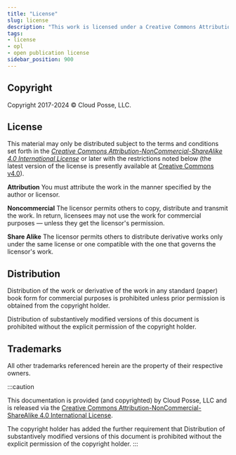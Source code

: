 ```yaml
---
title: "License"
slug: license
description: "This work is licensed under a Creative Commons Attribution-NonCommercial-ShareAlike 4.0 International License."
tags:
- license
- opl
- open publication license
sidebar_position: 900
---
```


## Copyright

Copyright 2017-2024 © Cloud Posse, LLC.

## License

<div class="license">
<i class="fab fa-creative-commons" title="Creative Commons License"></i>
<i class="fab fa-creative-commons-by" title="Attribution"></i>
<i class="fab fa-creative-commons-nc" title="Noncommercial"></i>
<i class="fab fa-creative-commons-sa" title="Share Alike"></i>
</div>

This material may only be distributed subject to the terms and conditions set forth in the *[Creative Commons Attribution-NonCommercial-ShareAlike 4.0 International License](https://creativecommons.org/licenses/by-nc-sa/4.0/)* or later with the restrictions noted below (the latest version of the license is presently available at [Creative Commons v4.0](https://creativecommons.org/licenses/by-nc-sa/4.0/)).

**Attribution** You must attribute the work in the manner specified by the author or licensor.

**Noncommercial** The licensor permits others to copy, distribute and transmit the work. In return, licensees may not use the work for commercial purposes — unless they get the licensor's permission.

**Share Alike** The licensor permits others to distribute derivative works only under the same license or one compatible with the one that governs the licensor's work.


## Distribution

Distribution of the work or derivative of the work in any standard (paper) book form for commercial purposes is prohibited unless prior permission is obtained from the copyright holder.

Distribution of substantively modified versions of this document is prohibited without the explicit permission of the copyright holder.

## Trademarks

All other trademarks referenced herein are the property of their respective owners.

:::caution

This documentation is provided (and copyrighted) by Cloud Posse, LLC and is released via the [Creative Commons Attribution-NonCommercial-ShareAlike 4.0 International License](https://creativecommons.org/licenses/by-nc-sa/4.0/).

The copyright holder has added the further requirement that Distribution of substantively modified versions of this document is prohibited without the explicit permission of the copyright holder.
:::
